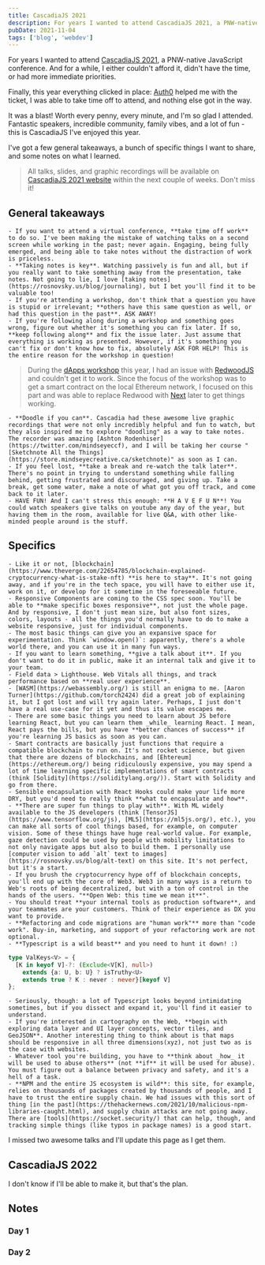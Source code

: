 ```yaml
---
title: CascadiaJS 2021
description: For years I wanted to attend CascadiaJS 2021, a PNW-native JavaScript conference. And for a while, I either couldn’t afford it, didn’t have the time, or had more immediate priorities.
pubDate: 2021-11-04
tags: ['blog', 'webdev']
---
```



For years I wanted to attend [CascadiaJS 2021](https://cascadiajs.com), a PNW-native JavaScript conference. And for a while, I either couldn't afford it, didn't have the time, or had more immediate priorities.

Finally, this year everything clicked in place: [Auth0](https://auth0.com/) helped me with the ticket, I was able to take time off to attend, and nothing else got in the way.

It was a blast! Worth every penny, every minute, and I'm so glad I attended. Fantastic speakers, incredible community, family vibes, and a lot of fun - this is CascadiaJS I've enjoyed this year.

I've got a few general takeaways, a bunch of specific things I want to share, and some notes on what I learned.

<Picture
  src="/blog/posts/cascadiajs-2021/08b8509e78d22e88095a33dac1f3229dc36494ac-1086x724.avif"
  alt="Notes from CascadiaJS 2021"
  placeholder="blurred"
/>

> All talks, slides, and graphic recordings will be available on [CascadiaJS 2021 website](https://2021.cascadiajs.com/) within the next couple of weeks. Don't miss it!

## General takeaways

    - If you want to attend a virtual conference, **take time off work** to do so. I've been making the mistake of watching talks on a second screen while working in the past; never again. Engaging, being fully emerged, and being able to take notes without the distraction of work is priceless.
    - **Taking notes is key**. Watching passively is fun and all, but if you really want to take something away from the presentation, take notes. Not going to lie, I love [taking notes](https://rosnovsky.us/blog/journaling), but I bet you'll find it to be valuable too!
    - If you're attending a workshop, don't think that a question you have is stupid or irrelevant; **others have this same question as well, or had this question in the past**. ASK AWAY!
    - If you're following along during a workshop and something goes wrong, figure out whether it's something you can fix later. If so, **keep following along** and fix the issue later. Just assume that everything is working as presented. However, if it's something you can't fix or don't know how to fix, absolutely ASK FOR HELP! This is the entire reason for the workshop in question!

> During the [dApps workshop](https://2021.cascadiajs.com/workshops/dapps) this year, I had an issue with [RedwoodJS](https://redwoodjs.com/) and couldn't get it to work. Since the focus of the workshop was to get a smart contract on the local Ethereum network, I focused on this part and was able to replace Redwood with [Next](https://nextjs.org/) later to get things working.

    - **Doodle if you can**. Cascadia had these awesome live graphic recordings that were not only incredibly helpful and fun to watch, but they also inspired me to explore "doodling" as a way to take notes. The recorder was amazing [Ashton Rodenhiser](https://twitter.com/mindseyeccf), and I will be taking her course "[Sketchnote All the Things](https://store.mindseyecreative.ca/sketchnote)" as soon as I can.
    - If you feel lost, **take a break and re-watch the talk later**. There's no point in trying to understand something while falling behind, getting frustrated and discouraged, and giving up. Take a break, get some water, make a note of what got you off track, and come back to it later.
    - HAVE FUN! And I can't stress this enough: **H A V E F U N**! You could watch speakers give talks on youtube any day of the year, but having them in the room, available for live Q&A, with other like-minded people around is the stuff.

## Specifics

    - Like it or not, [blockchain](https://www.theverge.com/22654785/blockchain-explained-cryptocurrency-what-is-stake-nft) **is here to stay**. It's not going away, and if you're in the tech space, you will have to either use it, work on it, or develop for it sometime in the foreseeable future.
    - Responsive Components are coming to the CSS spec soon. You'll be able to **make specific boxes responsive**, not just the whole page. And by responsive, I don't just mean size, but also font sizes, colors, layouts - all the things you'd normally have to do to make a website responsive, just for individual components.
    - The most basic things can give you an expansive space for experimentation. Think `window.open()`: apparently, there's a whole world there, and you can use it in many fun ways.
    - If you want to learn something, **give a talk about it**. If you don't want to do it in public, make it an internal talk and give it to your team.
    - Field data > Lighthouse. Web Vitals all things, and track performance based on **real user experience**.
    - [WASM](https://webassembly.org/) is still an enigma to me. [Aaron Turner](https://github.com/torch2424) did a great job of explaining it, but I got lost and will try again later. Perhaps, I just don't have a real use-case for it yet and thus its value escapes me.
    - There are some basic things you need to learn about JS before learning React, but you can learn them _while_ learning React. I mean, React pays the bills, but you have **better chances of success** if you're learning JS basics as soon as you can.
    - Smart contracts are basically just functions that require a compatible blockchain to run on. It's not rocket science, but given that there are dozens of blockchains, and [Ehtereum](https://ethereum.org/) being ridiculously expensive, you may spend a lot of time learning specific implementations of smart contracts (think [Solidity](https://soliditylang.org/)). Start with Solidity and go from there.
    - Sensible encapsulation with React Hooks could make your life more DRY, but you'd need to really think **what to encapsulate and how**.
    - **There are super fun things to play with**. With ML widely available to the JS developers (think [TensorJS](https://www.tensorflow.org/js), [ML5](https://ml5js.org/), etc.), you can make all sorts of cool things based, for example, on computer vision. Some of these things have huge real-world value. For example, gaze detection could be used by people with mobility limitations to not only navigate apps but also to build them. I personally use [computer vision to add `alt` text to images](https://rosnovsky.us/blog/alt-text) on this site. It's not perfect, but it's a start.
    - If you brush the cryptocurrency hype off of blockchain concepts, you'll end up with the core of Web3. Web3 in many ways is a return to Web's roots of being decentralized, but with a ton of control in the hands of the users. "**Open Web: this time we mean it**".
    - You should treat **your internal tools as production software**, and your teammates are your customers. Think of their experience as DX you want to provide.
    - **Refactoring and code migrations are "human work"** more than "code work". Buy-in, marketing, and support of your refactoring work are not optional.
    - **Typescript is a wild beast** and you need to hunt it down! :)

```typescript
type ValKeys<V> = {
  [K in keyof V]-?: (Exclude<V[K], null>)
    extends {a: U, b: U} ? isTruthy<U>
    extends true ? K : never : never}[keyof V]
};
```

    - Seriously, though: a lot of Typescript looks beyond intimidating sometimes, but if you dissect and expand it, you'll find it easier to understand.
    - If you're interested in cartography on the Web, **begin with exploring data layer and UI layer concepts, vector tiles, and GeoJSON**. Another interesting thing to think about is that maps should be responsive in all three dimensions(xyz), not just two as is the case with websites.
    - Whatever tool you're building, you have to **think about _how_ it will be used to abuse others** (not **if** it will be used for abuse). You must figure out a balance between privacy and safety, and it's a hell of a task.
    - **NPM and the entire JS ecosystem is wild**: this site, for example, relies on thousands of packages created by thousands of people, and I have to trust the entire supply chain. We had issues with this sort of thing [in the past](https://thehackernews.com/2021/10/malicious-npm-libraries-caught.html), and supply chain attacks are not going away. There are [tools](https://socket.security/) that can help, though, and tracking simple things (like typos in package names) is a good start.

I missed two awesome talks and I'll update this page as I get them.

## CascadiaJS 2022

<Picture
  src="/blog/posts/cascadiajs-2021/4db36590c9ab23332ebe1b4e4c6b87da94b534e5-3500x1882.avif"
  alt="CascadiaJS 2022"
  placeholder="blurred"
/>
I don't know if I'll be able to make it, but that's the plan.

## Notes

### Day 1

<Picture
  src="/blog/posts/cascadiajs-2021/ef2922758eb0777d1b6e8a3cd37b4964fd766929-1000x1468.avif"
  alt="CascadiaJS 2021"
  placeholder="blurred"
/>
<Picture
  src="/blog/posts/cascadiajs-2021/7e9458bf0ebd514e89197c5f7756fa94e3f9f67d-1000x1426.avif"
  alt="CascadiaJS 2021"
  placeholder="blurred"
/>
<Picture
  src="/blog/posts/cascadiajs-2021/a62f12d0febaa0920f6f8ce2959e49a563ebae8c-1000x1473.avif"
  alt="CascadiaJS 2021"
  placeholder="blurred"
/>

### Day 2

<Picture
  src="/blog/posts/cascadiajs-2021/043d93499e585ef79237cdd82b4636d209b0a9be-1000x1442.avif"
  alt="CascadiaJS 2021"
  placeholder="blurred"
/>
<Picture
  src="/blog/posts/cascadiajs-2021/2184f74e42bc7fde1804f637bd1ba4904b004d19-1000x1419.avif"
  alt="CascadiaJS 2021"
  placeholder="blurred"
/>
<Picture
  src="/blog/posts/cascadiajs-2021/f32a113652ad3d13190749e4f548ef3b44eafc2b-1000x1451.avif"
  alt="CascadiaJS 2021"
  placeholder="blurred"
/>
<Picture
  src="/blog/posts/cascadiajs-2021/8cc1dc33c41ac5643aea8ea916a4f6f408a89d72-1000x1559.avif"
  alt="CascadiaJS 2021"
  placeholder="blurred"
/>
